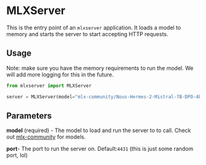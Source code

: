 # MLXServer

This is the entry point of an `mlxserver` application. It loads a model to memory and starts the server to start accepting HTTP requests.

## Usage

Note: make sure you have the memory requirements to run the model. We will add more logging for this in the future.

```python copy
from mlxserver import MLXServer

server = MLXServer(model="mlx-community/Nous-Hermes-2-Mistral-7B-DPO-4bit-MLX")
```

## Parameters

**model** (required) - The model to load and run the server to to call. Check out [mlx-community]() for models.

**port**- The port to run the server on. Default:`4431` (this is just some random port, lol)
